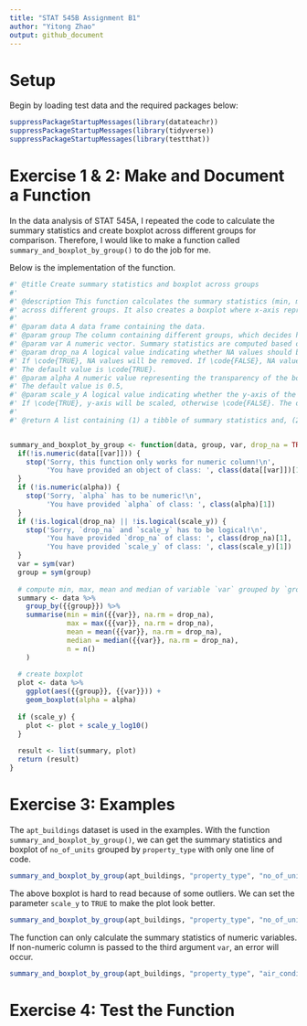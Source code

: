 ---
title: "STAT 545B Assignment B1"
author: "Yitong Zhao"
output: github_document
---

# Setup

Begin by loading test data and the required packages below: 

```{r message=FALSE}
suppressPackageStartupMessages(library(datateachr))
suppressPackageStartupMessages(library(tidyverse))
suppressPackageStartupMessages(library(testthat))
```

# Exercise 1 & 2: Make and Document a Function

In the data analysis of STAT 545A, I repeated the code to calculate the summary statistics and create boxplot across different groups for comparison. Therefore, I would like to make a function called `summary_and_boxplot_by_group()` to do the job for me.

Below is the implementation of the function.

```{r}
#' @title Create summary statistics and boxplot across groups
#' 
#' @description This function calculates the summary statistics (min, max, mean, median) of a variable in a data frame
#' across different groups. It also creates a boxplot where x-axis represents groups and y-axis represents the variable.
#' 
#' @param data A data frame containing the data.
#' @param group The column containing different groups, which decides how the data will be grouped.
#' @param var A numeric vector. Summary statistics are computed based on it.
#' @param drop_na A logical value indicating whether NA values should be stripped before the computation proceeds.
#' If \code{TRUE}, NA values will be removed. If \code{FALSE}, NA values will be kept.
#' The default value is \code{TRUE}.
#' @param alpha A numeric value representing the transparency of the boxplot.
#' The default value is 0.5,
#' @param scale_y A logical value indicating whether the y-axis of the boxplot should be transformed to log10 scale.
#' If \code{TRUE}, y-axis will be scaled, otherwise \code{FALSE}. The default value is \code{FALSE}.
#' 
#' @return A list containing (1) a tibble of summary statistics and, (2) the boxplot.


summary_and_boxplot_by_group <- function(data, group, var, drop_na = TRUE, alpha = 0.5, scale_y = FALSE) {
  if(!is.numeric(data[[var]])) {
    stop('Sorry, this function only works for numeric column!\n',
         'You have provided an object of class: ', class(data[[var]])[1])
  }
  if (!is.numeric(alpha)) {
    stop('Sorry, `alpha` has to be numeric!\n',
         'You have provided `alpha` of class: ', class(alpha)[1])
  }
  if (!is.logical(drop_na) || !is.logical(scale_y)) {
    stop('Sorry, `drop_na` and `scale_y` has to be logical!\n',
         'You have provided `drop_na` of class: ', class(drop_na)[1], '\n',
         'You have provided `scale_y` of class: ', class(scale_y)[1])
  }
  var = sym(var)
  group = sym(group)
  
  # compute min, max, mean and median of variable `var` grouped by `group`
  summary <- data %>%
    group_by({{group}}) %>%
    summarise(min = min({{var}}, na.rm = drop_na),
              max = max({{var}}, na.rm = drop_na),
              mean = mean({{var}}, na.rm = drop_na),
              median = median({{var}}, na.rm = drop_na),
              n = n()
    )
  
  # create boxplot
  plot <- data %>%
    ggplot(aes({{group}}, {{var}})) +
    geom_boxplot(alpha = alpha)
  
  if (scale_y) {
    plot <- plot + scale_y_log10()
  }
  
  result <- list(summary, plot)
  return (result)
}
```

# Exercise 3: Examples

The `apt_buildings` dataset is used in the examples. With the function `summary_and_boxplot_by_group()`, we can get the summary statistics and boxplot of `no_of_units` grouped by `property_type` with only one line of code.

```{r}
summary_and_boxplot_by_group(apt_buildings, "property_type", "no_of_units")
```

The above boxplot is hard to read because of some outliers. We can set the parameter `scale_y` to `TRUE` to make the plot look better.

```{r}
summary_and_boxplot_by_group(apt_buildings, "property_type", "no_of_units", scale_y = TRUE)
```

The function can only calculate the summary statistics of numeric variables. If non-numeric column is passed to the third argument `var`, an error will occur.

```{r error=TRUE}
summary_and_boxplot_by_group(apt_buildings, "property_type", "air_conditioning")
```


# Exercise 4: Test the Function


